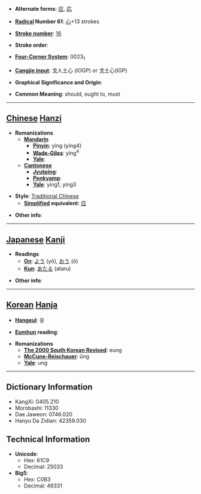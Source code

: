 * '''Alternate forms''': [[应]], [[応]]

* '''[[Wiktionary:Chinese radical index| Radical]] Number 61''': [[Wiktionary:Chinese radical index 心|心]]+13 strokes

* '''[[Wiktionary:Chinese total strokes index|Stroke number]]''': [[Wiktionary:Chinese total strokes index 16|16]]

* '''Stroke order''': 

* '''[[Wiktionary:Chinese four corner index|Four-Corner System]]''': 0023<sub>1</sub>

* '''[[Wiktionary:Chinese Cangjie index|Cangjie input]]''': 戈人土心 (IOGP) or 戈土心(IGP)

* '''Graphical Significance and Origin''': 

* '''Common Meaning''': should, ought to, must

----

== [[Chinese]] [[Hanzi]] ==

* '''Romanizations'''
** '''[[Mandarin]]'''
*** '''[[Pinyin]]''': yìng (ying4)
*** '''[[Wade-Giles]]''': ying<sup>4</sup>
*** '''[[Yale]]''': 
** '''[[Cantonese]]'''
*** '''[[Jyutping]]''':
*** '''[[Penkyamp]]''': 
*** '''[[Yale]]''': ying1, ying3

* '''Style''': [[Traditional Chinese]] 
** '''[[Simplified Chinese|Simplified]] equivalent''': [[应]]

* '''Other info''': 

----

== [[Japanese]] [[Kanji]] ==

* '''Readings'''
** '''[[On]]''': [[よう]] (yō), [[おう]] (ō)
** '''[[Kun]]''': [[あたる]] (ataru)

* '''Other info''':  

----

== [[Korean]] [[Hanja]] ==

* '''[[Hangeul]]''': 응

* '''[[Eumhun]] reading''': 

* '''Romanizations'''
** '''[[The 2000 South Korean Revised Romanization|The 2000 South Korean Revised]]''': eung
** '''[[McCune-Reischauer]]''': ŭng
** '''[[Yale]]''': ung

----

== Dictionary Information ==

* KangXi: 0405.210
* Morobashi: 11330
* Dae Jaweon: 0746.020
* Hanyu Da Zidian: 42359.030

== Technical Information ==

* '''Unicode''':
** Hex: 61C9
** Decimal: 25033
* '''Big5''':
** Hex: C0B3
** Decimal: 49331